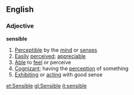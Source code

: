 ==English==
===Adjective===
'''sensible'''
#[[Perceptible]] by the [[mind]] or [[sense]]s
#[[Easily]] [[perceive]]d; [[appreciable]]
#[[Able]] to [[feel]] or perceive
#[[Cognizant]]; having the [[perception]] of something
#[[Exhibit]]ing or [[act]]ing with good sense

[[et:Sensible]]
[[gl:Sensible]]
[[it:sensible]]